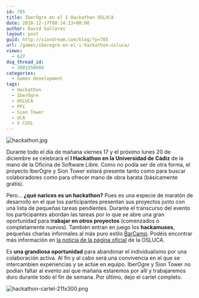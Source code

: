 ```yaml
---
id: 785
title: IberOgre en el I Hackathon OSLUCA
date: 2010-12-17T00:14:13+00:00
author: David Saltares
layout: post
guid: http://siondream.com/blog/?p=785
url: /games/iberogre-en-el-i-hackathon-osluca/
views:
  - 627
dsq_thread_id:
  - 2001550684
categories:
  - Games development
tags:
  - Hackathon
  - IberOgre
  - OSLUCA
  - PFC
  - Sion Tower
  - UCA
  - V CUSL
---
```


![hackathon.jpg](/img/wp/hackathon.webp)

Durante todo el día de mañana viernes 17 y el próximo lunes 20 de diciembre se celebrará el **I Hackathon en la Universidad de Cádiz** de la mano de la Oficina de Software Libre. Como no podía ser de otra forma, el proyecto IberOgre y Sion Tower estará presente tanto como para buscar colaboradores como para ofrecer mano de obra barata (básicamente gratis).

Pero… **¿qué narices es un hackathon?** Pues es una especie de maratón de desarrollo en el que los participantes presentan sus proyectos junto con una lista de pequeñas tareas pendientes. Durante el transcurso del evento los participantes abordan las tareas por lo que se abre una gran oportunidad para t**rabajar en otros proyectos** (comenzados o completamente nuevos). También entran en juego los **hackamuses**, pequeñas charlas informales al más puro estilo [BarCamp](http://es.wikipedia.org/wiki/BarCamp). Podéis encontrar más información en [la noticia de la página oficial](http://osl.uca.es/node/1146) de la OSLUCA.

Es **una grandiosa oportunidad** para abandonar el individualismo por una colaboración activa. Al fin y al cabo será una convivencia en el que se intercambien experiencias y se actúe en equipo. IberOgre y Sion Tower no podían faltar al evento así que mañana estaremos por allí y trabajaremos duro durante todo el fin de semana. Por último, dejo el cartel completo.

![hackathon-cartel-211x300.png](/img/wp/hackathon-cartel.webp)

